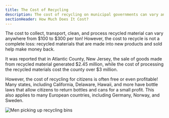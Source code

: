 ```yaml
---
title: The Cost of Recycling
description: The cost of recycling on municipal governments can vary anywhere from $100 to $300 per ton
sectionHeader: How Much Does It Cost?
---
```


The cost to collect, transport, clean, and process recycled material can vary anywhere from $100 to $300 per ton!
However, the cost to recycle is not a complete loss: recycled materials that are made into new products and sold help make money back.

It was reported that in Atlantic County, New Jersey,
the sale of goods made from recycled material generated $2.45 million,
while the cost of processing the recycled materials cost the county over $3 million.

However, the cost of recycling for citizens is often free or even profitable!
Many states, including California, Delaware, Hawaii, and more
have bottle laws that allow citizens to return bottles and cans for a small profit.
This also applies to many European countries, including Germany, Norway, and Sweden.

![Men picking up recycling bins](/images/recycling-cost.avif)

